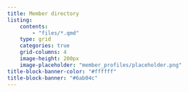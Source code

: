 ```yaml
---
title: Member directory
listing: 
    contents: 
        - "files/*.qmd"
    type: grid
    categories: true
    grid-columns: 4
    image-height: 200px
    image-placeholder: "member_profiles/placeholder.png"
title-block-banner-color: "#ffffff"
title-block-banner: "#6ab04c"
---
```

